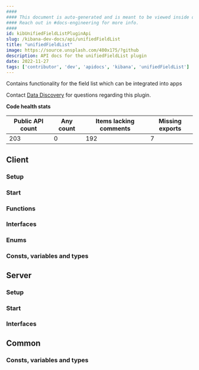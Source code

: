 ```yaml
---
####
#### This document is auto-generated and is meant to be viewed inside our experimental, new docs system.
#### Reach out in #docs-engineering for more info.
####
id: kibUnifiedFieldListPluginApi
slug: /kibana-dev-docs/api/unifiedFieldList
title: "unifiedFieldList"
image: https://source.unsplash.com/400x175/?github
description: API docs for the unifiedFieldList plugin
date: 2022-11-27
tags: ['contributor', 'dev', 'apidocs', 'kibana', 'unifiedFieldList']
---
```


Contains functionality for the field list which can be integrated into apps

Contact [Data Discovery](https://github.com/orgs/elastic/teams/kibana-data-discovery) for questions regarding this plugin.

**Code health stats**

| Public API count  | Any count | Items lacking comments | Missing exports |
|-------------------|-----------|------------------------|-----------------|
| 203 | 0 | 192 | 7 |

## Client

### Setup
<DocDefinitionList data={[unifiedFieldListObj.client.setup]}/>

### Start
<DocDefinitionList data={[unifiedFieldListObj.client.start]}/>

### Functions
<DocDefinitionList data={unifiedFieldListObj.client.functions}/>

### Interfaces
<DocDefinitionList data={unifiedFieldListObj.client.interfaces}/>

### Enums
<DocDefinitionList data={unifiedFieldListObj.client.enums}/>

### Consts, variables and types
<DocDefinitionList data={unifiedFieldListObj.client.misc}/>

## Server

### Setup
<DocDefinitionList data={[unifiedFieldListObj.server.setup]}/>

### Start
<DocDefinitionList data={[unifiedFieldListObj.server.start]}/>

### Interfaces
<DocDefinitionList data={unifiedFieldListObj.server.interfaces}/>

## Common

### Consts, variables and types
<DocDefinitionList data={unifiedFieldListObj.common.misc}/>

